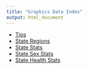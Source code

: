 ```yaml
---
title: "Graphics Data Index"
output: html_document
---
```


- [Tips](./tips.csv)
- [State Regions](./statereg.csv)
- [State Stats](./states.stats.csv)
- [State Sex Stats](./states.sex.stats.csv)
- [State Health Stats](./states.health.stats.csv)
